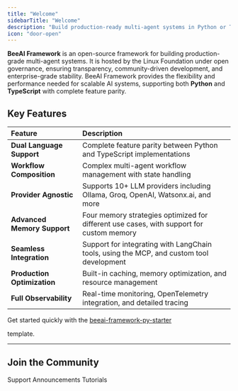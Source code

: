 ```yaml
---
title: "Welcome"
sidebarTitle: "Welcome"
description: "Build production-ready multi-agent systems in Python or TypeScript"
icon: "door-open"
---
```


**BeeAI Framework** is an open-source framework for building production-grade multi-agent systems. It is hosted by the Linux Foundation under open governance, ensuring transparency, community-driven development, and enterprise-grade stability. BeeAI Framework provides the flexibility and performance needed for scalable AI systems, supporting both **Python** and **TypeScript** with complete feature parity.

## Key Features

| **Feature**               | **Description**                              |
| :------------------------ | :---------------------------------------------- |
| **Dual Language Support** | Complete feature parity between Python and TypeScript implementations |
| **Workflow Composition**  | Complex multi-agent workflow management with state handling |
| **Provider Agnostic**     | Supports 10+ LLM providers including Ollama, Groq, OpenAI, Watsonx.ai, and more |
| **Advanced Memory Support** | Four memory strategies optimized for different use cases, with support for custom memory |
| **Seamless Integration**  | Support for integrating with LangChain tools, using the MCP, and custom tool development |
| **Production Optimization** | Built-in caching, memory optimization, and resource management |
| **Full Observability**      | Real-time monitoring, OpenTelemetry integration, and detailed tracing |

<Tip>
  Get started quickly with the <a href="https://github.com/i-am-bee/beeai-framework-py-starter" target="_blank">
  beeai-framework-py-starter</a>

   template.
</Tip>

---

## Join the Community

<CardGroup cols={3}>
  <Card title="Discord" icon="discord" href="https://discord.gg/NradeA6ZNF">
    Support
  </Card>
  <Card title="Bluesky" icon="bluesky" href="https://bsky.app/profile/beeaiagents.bsky.social">
    Announcements
  </Card>
  <Card title="Youtube" icon="youtube" href="https://youtube.com/@BeeAIAgents">
    Tutorials
  </Card>
</CardGroup>
